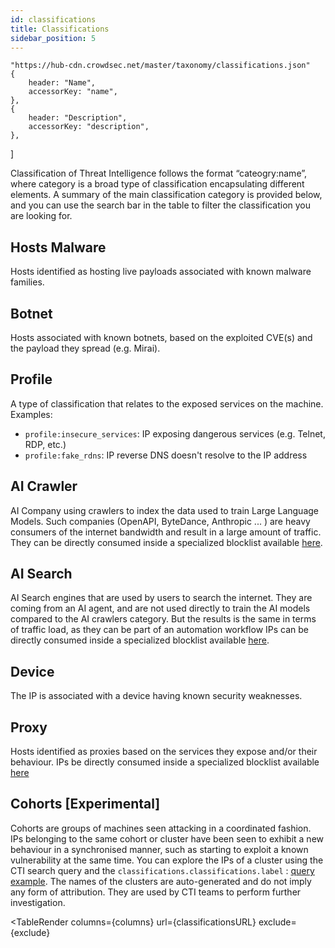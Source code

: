 ```yaml
---
id: classifications
title: Classifications
sidebar_position: 5
---
```



    "https://hub-cdn.crowdsec.net/master/taxonomy/classifications.json"
    {
        header: "Name",
        accessorKey: "name",
    },
    {
        header: "Description",
        accessorKey: "description",
    },
]

<GithubIconRender url={classificationsURL}></GithubIconRender>

Classification of Threat Intelligence follows the format “cateogry:name”, where category is a broad type of classification encapsulating different elements.
A summary of the main classification category is provided below, and you can use the search bar in the table to filter the classification you are looking for.

## Hosts Malware
Hosts identified as hosting live payloads associated with known malware families.
## Botnet
Hosts associated with known botnets, based on the exploited CVE(s) and the payload they spread (e.g. Mirai).
## Profile
A type of classification that relates to the exposed services on the machine. Examples:

- `profile:insecure_services`: IP exposing dangerous services (e.g. Telnet, RDP, etc.)
- `profile:fake_rdns`: IP reverse DNS doesn't resolve to the IP address

## AI Crawler

AI Company using crawlers to index the data used to train Large Language Models. Such companies (OpenAPI, ByteDance, Anthropic ... ) are heavy consumers of the internet bandwidth and result in a large amount of traffic. 
They can be directly consumed inside a specialized blocklist available [here](https://app.crowdsec.net/blocklists/67b3524151bbde7a12b60be0).
## AI Search
AI Search engines that are used by users to search the internet. They are coming from an AI agent, and are not used directly to train the AI models compared to the AI crawlers category. But the results is the same in terms of traffic load, as they can be part of an automation workflow
IPs can be directly consumed inside a specialized blocklist available [here](https://app.crowdsec.net/blocklists/67b3524151bbde7a12b60be0).

## Device
The IP is associated with a device having known security weaknesses.

## Proxy
Hosts identified as proxies based on the services they expose and/or their behaviour. IPs be directly consumed inside a specialized blocklist available [here](https://app.crowdsec.net/blocklists/65a56839ec04bcd4f51670be)
## Cohorts [Experimental]
Cohorts are groups of machines seen attacking in a coordinated fashion. IPs belonging to the same cohort or cluster have been seen to exhibit a new behaviour in a synchronised manner, such as starting to exploit a known vulnerability at the same time.
You can explore the IPs of a cluster using the CTI search query and the `classifications.classifications.label` : [query example](https://app.crowdsec.net/cti?q=classifications.classifications.label%3A%22Attacker+Group%3A+Bold+Peachpuff+Euphonia%22&page=1).
The names of the clusters are auto-generated and do not imply any form of attribution.
They are used by CTI teams to perform further investigation.

<TableRender
    columns={columns}
    url={classificationsURL}
    exclude={exclude}
></TableRender>
